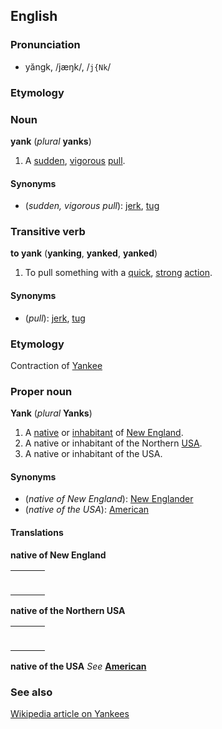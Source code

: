 ==English==
===Pronunciation===
*yăngk, /jæŋk/, /<tt>j{Nk</tt>/

===Etymology===
<!-- missing so far -->

===Noun===
'''yank''' (''plural'' '''yanks''')

#A [[sudden]], [[vigorous]] [[pull]].

====Synonyms====
*(''sudden, vigorous pull''): [[jerk]], [[tug]]

===Transitive verb===
'''to yank''' ('''yanking''', '''yanked''', '''yanked''')

#To pull something with a [[quick]], [[strong]] [[action]].

====Synonyms====
*(''pull''): [[jerk]], [[tug]]

===Etymology===
Contraction of [[Yankee#Etymology|Yankee]]

===Proper noun===
'''Yank''' (''plural'' '''Yanks''')

#A [[native]] or [[inhabitant]] of [[New England]].
#A native or inhabitant of the Northern [[USA]].
#A native or inhabitant of the USA.

====Synonyms====
*(''native of New England''): [[New Englander]]
*(''native of the USA''): [[American]]

====Translations====

'''native of New England'''
{| border=0  width=100%
|-
|bgcolor="#FFFFE0" valign=top width=48%|
{|
<!--Put translations for languages from A to I here-->
|}
| width=1% |
|bgcolor="#FFFFE0" valign=top width=48%|
{|
<!--Put translations for languages from J to Z here-->
|}
|}

'''native of the Northern USA'''
{| border=0  width=100%
|-
|bgcolor="#FFFFE0" valign=top width=48%|
{|
<!--Put translations for languages from A to I here-->
|}
| width=1% |
|bgcolor="#FFFFE0" valign=top width=48%|
{|
<!--Put translations for languages from J to Z here-->
|}
|}

'''native of the USA'''
''See'' '''[[American]]'''

===See also===
[[:w:Yankee|Wikipedia article on Yankees]]